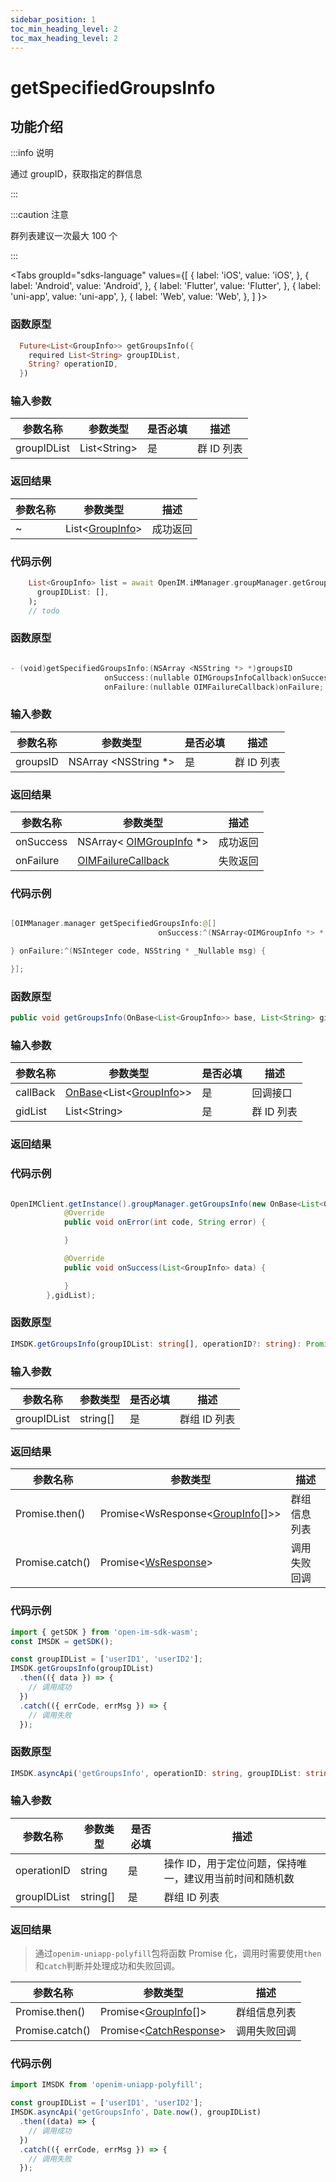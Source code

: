 ```yaml
---
sidebar_position: 1
toc_min_heading_level: 2
toc_max_heading_level: 2
---
```


# getSpecifiedGroupsInfo

## 功能介绍

:::info 说明

通过 groupID，获取指定的群信息

:::

:::caution 注意

群列表建议一次最大 100 个

:::

<Tabs
groupId="sdks-language"
values={[
{ label: 'iOS', value: 'iOS', },
{ label: 'Android', value: 'Android', },
{ label: 'Flutter', value: 'Flutter', },
{ label: 'uni-app', value: 'uni-app', },
{ label: 'Web', value: 'Web', },
]
}>

<TabItem value="Flutter">

### 函数原型

```dart showLineNumbers
  Future<List<GroupInfo>> getGroupsInfo({
    required List<String> groupIDList,
    String? operationID,
  })
```

### 输入参数

| 参数名称 | 参数类型              | 是否必填 | 描述       |
| -------- | --------------------- | -------- | ---------- |
| groupIDList | List<String\> | 是       | 群 ID 列表 |

### 返回结果

| 参数名称  | 参数类型                                                         | 描述     |
| --------- | ---------------------------------------------------------------- | -------- |
| ~ | List<[GroupInfo](docs/sdks/Class/Group/GroupInfo.mdx)\> | 成功返回 |

### 代码示例

```dart showLineNumbers
    List<GroupInfo> list = await OpenIM.iMManager.groupManager.getGroupsInfo(
      groupIDList: [],
    );
    // todo
```

</TabItem>

<TabItem value="iOS">

### 函数原型

```swift showLineNumbers

- (void)getSpecifiedGroupsInfo:(NSArray <NSString *> *)groupsID
                     onSuccess:(nullable OIMGroupsInfoCallback)onSuccess
                     onFailure:(nullable OIMFailureCallback)onFailure;

```

### 输入参数

| 参数名称 | 参数类型              | 是否必填 | 描述       |
| -------- | --------------------- | -------- | ---------- |
| groupsID | NSArray <NSString \*> | 是       | 群 ID 列表 |

### 返回结果

| 参数名称  | 参数类型                                                         | 描述     |
| --------- | ---------------------------------------------------------------- | -------- |
| onSuccess | NSArray< [OIMGroupInfo](docs/sdks/Class/Group/GroupInfo.mdx) \*> | 成功返回 |
| onFailure | [OIMFailureCallback](docs/sdks/Callback/onError.mdx)             | 失败返回 |

### 代码示例

```swift showLineNumbers

[OIMManager.manager getSpecifiedGroupsInfo:@[]
                                 onSuccess:^(NSArray<OIMGroupInfo *> * _Nullable groupsInfo) {

} onFailure:^(NSInteger code, NSString * _Nullable msg) {

}];

```

</TabItem>

<TabItem value="Android">

### 函数原型

```java showLineNumbers
public void getGroupsInfo(OnBase<List<GroupInfo>> base, List<String> gidList)
```

### 输入参数

| 参数名称 | 参数类型              | 是否必填 | 描述       |
| -------- | --------------------- | -------- | ---------- |
| callBack   | [OnBase](docs/sdks/Callback/onBase.mdx)<List<[GroupInfo](docs/sdks/Class/Group/GroupInfo.mdx)>> | 是       |  回调接口|
| gidList | List<String\> | 是       | 群 ID 列表 |

### 返回结果


### 代码示例

```java showLineNumbers

OpenIMClient.getInstance().groupManager.getGroupsInfo(new OnBase<List<GroupInfo>>() {
            @Override
            public void onError(int code, String error) {

            }

            @Override
            public void onSuccess(List<GroupInfo> data) {

            }
        },gidList);
```

</TabItem>

<TabItem value="Web">

### 函数原型

```ts showLineNumbers
IMSDK.getGroupsInfo(groupIDList: string[], operationID?: string): Promise<WsResponse<GroupInfo[]>>
```

### 输入参数

| 参数名称    | 参数类型 | 是否必填 | 描述         |
| ----------- | -------- | -------- | ------------ |
| groupIDList | string[] | 是       | 群组 ID 列表 |

### 返回结果

| 参数名称        | 参数类型                                                                 | 描述         |
| --------------- | ------------------------------------------------------------------------ | ------------ |
| Promise.then()  | Promise<WsResponse<[GroupInfo](docs/sdks/Class/Group/GroupInfo.mdx)[]>\> | 群组信息列表 |
| Promise.catch() | Promise<[WsResponse](docs/sdks/Class/Response/Response.mdx)\>            | 调用失败回调 |

### 代码示例

```js showLineNumbers
import { getSDK } from 'open-im-sdk-wasm';
const IMSDK = getSDK();

const groupIDList = ['userID1', 'userID2'];
IMSDK.getGroupsInfo(groupIDList)
  .then(({ data }) => {
    // 调用成功
  })
  .catch(({ errCode, errMsg }) => {
    // 调用失败
  });
```

</TabItem>

<TabItem value="uni-app">

### 函数原型

```ts showLineNumbers
IMSDK.asyncApi('getGroupsInfo', operationID: string, groupIDList: string[]): Promise<GroupInfo[]>
```

### 输入参数

| 参数名称    | 参数类型 | 是否必填 | 描述                                                    |
| ----------- | -------- | -------- | ------------------------------------------------------- |
| operationID | string   | 是       | 操作 ID，用于定位问题，保持唯一，建议用当前时间和随机数 |
| groupIDList | string[] | 是       | 群组 ID 列表                                            |

### 返回结果

> 通过`openim-uniapp-polyfill`包将函数 Promise 化，调用时需要使用`then`和`catch`判断并处理成功和失败回调。

| 参数名称        | 参数类型                                                         | 描述         |
| --------------- | ---------------------------------------------------------------- | ------------ |
| Promise.then()  | Promise<[GroupInfo](docs/sdks/Class/Group/GroupInfo.mdx)[]\>     | 群组信息列表 |
| Promise.catch() | Promise<[CatchResponse](docs/sdks/Class/Response/Response.mdx)\> | 调用失败回调 |

### 代码示例

```js showLineNumbers
import IMSDK from 'openim-uniapp-polyfill';

const groupIDList = ['userID1', 'userID2'];
IMSDK.asyncApi('getGroupsInfo', Date.now(), groupIDList)
  .then((data) => {
    // 调用成功
  })
  .catch(({ errCode, errMsg }) => {
    // 调用失败
  });
```

</TabItem>

</Tabs>

